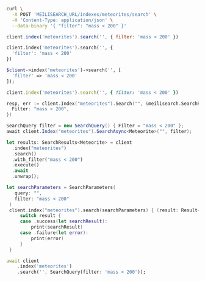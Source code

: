 <CodeGroup>

```bash cURL
curl \
  -X POST 'MEILISEARCH_URL/indexes/meteorites/search' \
  -H 'Content-Type: application/json' \
  --data-binary '{ "filter": "mass < 200" }'
```

```javascript JS
client.index('meteorites').search('', { filter: 'mass < 200' })
```

```python Python
client.index('meteorites').search('', {
  'filter': 'mass < 200'
})
```

```php PHP
$client->index('meteorites')->search('', [
  'filter' => 'mass < 200'
]);
```

```ruby Ruby
client.index('meteorites').search('', { filter: 'mass < 200' })
```

```go Go
resp, err := client.Index("meteorites").Search("", &meilisearch.SearchRequest{
  Filter: "mass < 200",
})
```

```csharp C#
SearchQuery filter = new SearchQuery() { Filter = "mass < 200" };
await client.Index("meteorites").SearchAsync<Meteorite>("", filter);
```

```rust Rust
let results: SearchResults<Meteorite> = client
  .index("meteorites")
  .search()
  .with_filter("mass < 200")
  .execute()
  .await
  .unwrap();
```

```swift Swift
let searchParameters = SearchParameters(
   query: "",
   filter: "mass < 200"
 )
 client.index("meteorites").search(searchParameters) { (result: Result<Searchable<Meteorite>, Swift.Error>) in
     switch result {
     case .success(let searchResult):
         print(searchResult)
     case .failure(let error):
         print(error)
     }
 }
```

```dart Dart
await client
    .index('meteorites')
    .search('', SearchQuery(filter: 'mass < 200'));
```
</CodeGroup>